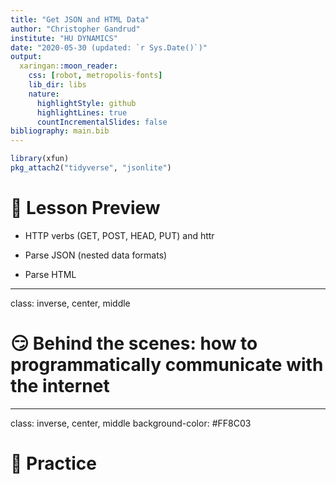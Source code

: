 ```yaml
---
title: "Get JSON and HTML Data"
author: "Christopher Gandrud"
institute: "HU DYNAMICS"
date: "2020-05-30 (updated: `r Sys.Date()`)"
output:
  xaringan::moon_reader:
    css: [robot, metropolis-fonts]
    lib_dir: libs
    nature:
      highlightStyle: github
      highlightLines: true
      countIncrementalSlides: false
bibliography: main.bib
---
```


```r
library(xfun)
pkg_attach2("tidyverse", "jsonlite")
```

# 📝 Lesson Preview

- HTTP verbs (GET, POST, HEAD, PUT) and httr

- Parse JSON (nested data formats)

- Parse HTML

---

class: inverse, center, middle

# 😏 Behind the scenes: how to programmatically communicate with the internet

---



class: inverse, center, middle
background-color: #FF8C03

# 🥅 Practice